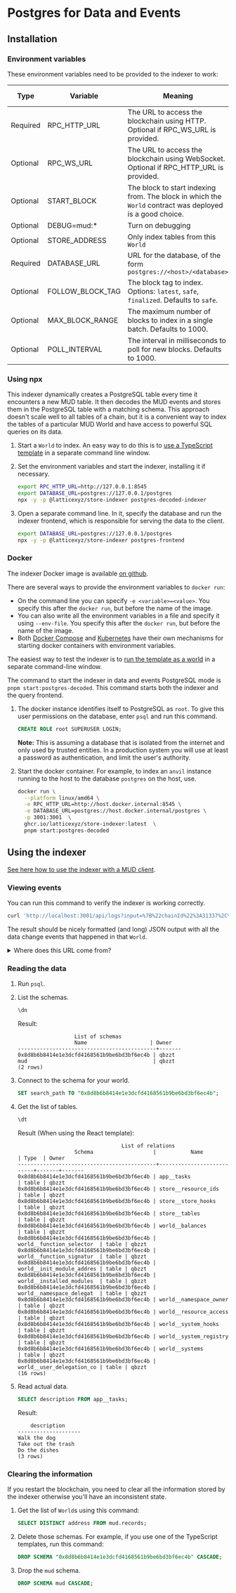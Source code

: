 
# Postgres for Data and Events

## Installation

### Environment variables

These environment variables need to be provided to the indexer to work:

| Type     | Variable         | Meaning                                                                                                  | Sample value (using `anvil` running on the host)          |
| -------- | ---------------- | -------------------------------------------------------------------------------------------------------- | --------------------------------------------------------- |
| Required | RPC_HTTP_URL     | The URL to access the blockchain using HTTP. Optional if RPC_WS_URL is provided.                         | http://host.docker.internal:8545 (when running in Docker) |
| Optional | RPC_WS_URL       | The URL to access the blockchain using WebSocket. Optional if RPC_HTTP_URL is provided.                  |
| Optional | START_BLOCK      | The block to start indexing from. The block in which the `World` contract was deployed is a good choice. | 1                                                         |
| Optional | DEBUG=mud:\*     | Turn on debugging                                                                                        |                                                           |
| Optional | STORE_ADDRESS    | Only index tables from this `World`                                                                      |
| Required | DATABASE_URL     | URL for the database, of the form `postgres://<host>/<database>`                                         |
| Optional | FOLLOW_BLOCK_TAG | The block tag to index. Options: `latest`, `safe`, `finalized`. Defaults to `safe`.                      | safe                                                      |
| Optional | MAX_BLOCK_RANGE  | The maximum number of blocks to index in a single batch. Defaults to 1000.                               | 1000                                                      |
| Optional | POLL_INTERVAL    | The interval in milliseconds to poll for new blocks. Defaults to 1000.                                   | 1000                                                      |

### Using npx

This indexer dynamically creates a PostgreSQL table every time it encounters a new MUD table.
It then decodes the MUD events and stores them in the PostgreSQL table with a matching schema.
This approach doesn't scale well to all tables of a chain, but it is a convenient way to index the tables of a particular MUD World and have access to powerful SQL queries on its data.

1. Start a `World` to index.
   An easy way to do this is to [use a TypeScript template](/templates/typescript/getting-started) in a separate command line window.

1. Set the environment variables and start the indexer, installing it if necessary.

   ```bash copy
   export RPC_HTTP_URL=http://127.0.0.1:8545
   export DATABASE_URL=postgres://127.0.0.1/postgres
   npx -y -p @latticexyz/store-indexer postgres-decoded-indexer
   ```

1. Open a separate command line.
   In it, specify the database and run the indexer frontend, which is responsible for serving the data to the client.

   ```bash copy
   export DATABASE_URL=postgres://127.0.0.1/postgres
   npx -y -p @latticexyz/store-indexer postgres-frontend
   ```

### Docker

The indexer Docker image is available [on github](https://github.com/latticexyz/mud/pkgs/container/store-indexer).

There are several ways to provide the environment variables to `docker run`:

- On the command line you can specify `-e <variable>=<value>`.
  You specify this after the `docker run`, but before the name of the image.
- You can also write all the environment variables in a file and specify it using `--env-file`.
  You specify this after the `docker run`, but before the name of the image.
- Both [Docker Compose](https://docs.docker.com/compose/) and [Kubernetes](https://kubernetes.io/) have their own mechanisms for starting docker containers with environment variables.

The easiest way to test the indexer is to [run the template as a world](/templates/typescript/getting-started) in a separate command-line window.

The command to start the indexer in data and events PostgreSQL mode is `pnpm start:postgres-decoded`.
This command starts both the indexer and the query frontend.

1. The docker instance identifies itself to PostgreSQL as `root`.
   To give this user permissions on the database, enter `psql` and run this command.

   ```sql copy
   CREATE ROLE root SUPERUSER LOGIN;
   ```

   **Note:** This is assuming a database that is isolated from the internet and only used by trusted entities.
   In a production system you will use at least a password as authentication, and limit the user's authority.

1. Start the docker container.
   For example, to index an `anvil` instance running to the host to the database `postgres` on the host, use.

   ```sh copy
   docker run \
     --platform linux/amd64 \
     -e RPC_HTTP_URL=http://host.docker.internal:8545 \
     -e DATABASE_URL=postgres://host.docker.internal/postgres \
     -p 3001:3001  \
     ghcr.io/latticexyz/store-indexer:latest  \
     pnpm start:postgres-decoded
   ```

## Using the indexer

[See here how to use the indexer with a MUD client](using-indexer).

### Viewing events

You can run this command to verify the indexer is working correctly.

```sh copy
curl 'http://localhost:3001/api/logs?input=%7B%22chainId%22%3A31337%2C%22address%22%3A%220x8d8b6b8414e1e3dcfd4168561b9be6bd3bf6ec4b%22%2C%22filters%22%3A%5B%5D%7D' | jq
```

The result should be nicely formatted (and long) JSON output with all the data change events that happened in that `World`.

<details>

<summary>Where does this URL come from?</summary>

The URL has these parameters:

| Parameter | Value                 | Explanation                                 |
| --------- | --------------------- | ------------------------------------------- |
| Server    | http://localhost:3001 | By default the indexer listens on port 3001 |
| Path      | /api/logs             | Read log events                             |
| `input`   | `%7B%22 ... %5D%7D`   | See below                                   |

The input is the JSON filter that tells the server what we need.
It is [URL encoded](https://en.wikipedia.org/wiki/Percent-encoding), you can decode it [using an online calculator](https://www.urldecoder.org/).

```json
{
  "chainId": 31337,
  "address": "0x8d8b6b8414e1e3dcfd4168561b9be6bd3bf6ec4b",
  "filters": []
}
```

Meaning that the query is for all events in the `World` at address `0x8d8b6b8414e1e3dcfd4168561b9be6bd3bf6ec4b`, on the chain with chain ID `31337`.

</details>

### Reading the data

1. Run `psql`.

1. List the schemas.

   ```sql copy
   \dn
   ```

   Result:

   ```
                     List of schemas
                     Name                    | Owner
   --------------------------------------------+-------
   0x8d8b6b8414e1e3dcfd4168561b9be6bd3bf6ec4b | qbzzt
   mud                                        | qbzzt
   (2 rows)
   ```

1. Connect to the schema for your world.

   ```sql copy
   SET search_path TO "0x8d8b6b8414e1e3dcfd4168561b9be6bd3bf6ec4b";
   ```

1. Get the list of tables.

   ```sql copy
   \dt
   ```

   Result (When using the React template):

   ```
                                    List of relations
                     Schema                   |           Name            | Type  | Owner
   --------------------------------------------+---------------------------+-------+-------
   0x8d8b6b8414e1e3dcfd4168561b9be6bd3bf6ec4b | app__tasks                | table | qbzzt
   0x8d8b6b8414e1e3dcfd4168561b9be6bd3bf6ec4b | store__resource_ids       | table | qbzzt
   0x8d8b6b8414e1e3dcfd4168561b9be6bd3bf6ec4b | store__store_hooks        | table | qbzzt
   0x8d8b6b8414e1e3dcfd4168561b9be6bd3bf6ec4b | store__tables             | table | qbzzt
   0x8d8b6b8414e1e3dcfd4168561b9be6bd3bf6ec4b | world__balances           | table | qbzzt
   0x8d8b6b8414e1e3dcfd4168561b9be6bd3bf6ec4b | world__function_selector  | table | qbzzt
   0x8d8b6b8414e1e3dcfd4168561b9be6bd3bf6ec4b | world__function_signatur  | table | qbzzt
   0x8d8b6b8414e1e3dcfd4168561b9be6bd3bf6ec4b | world__init_module_addres | table | qbzzt
   0x8d8b6b8414e1e3dcfd4168561b9be6bd3bf6ec4b | world__installed_modules  | table | qbzzt
   0x8d8b6b8414e1e3dcfd4168561b9be6bd3bf6ec4b | world__namespace_delegat  | table | qbzzt
   0x8d8b6b8414e1e3dcfd4168561b9be6bd3bf6ec4b | world__namespace_owner    | table | qbzzt
   0x8d8b6b8414e1e3dcfd4168561b9be6bd3bf6ec4b | world__resource_access    | table | qbzzt
   0x8d8b6b8414e1e3dcfd4168561b9be6bd3bf6ec4b | world__system_hooks       | table | qbzzt
   0x8d8b6b8414e1e3dcfd4168561b9be6bd3bf6ec4b | world__system_registry    | table | qbzzt
   0x8d8b6b8414e1e3dcfd4168561b9be6bd3bf6ec4b | world__systems            | table | qbzzt
   0x8d8b6b8414e1e3dcfd4168561b9be6bd3bf6ec4b | world__user_delegation_co | table | qbzzt
   (16 rows)
   ```

1. Read actual data.

   ```sql copy
   SELECT description FROM app__tasks;
   ```

   Result:

   ```
       description
   --------------------
   Walk the dog
   Take out the trash
   Do the dishes
   (3 rows)
   ```

### Clearing the information

If you restart the blockchain, you need to clear all the information stored by the indexer otherwise you'll have an inconsistent state.

1. Get the list of `World`s using this command:

   ```sql copy
   SELECT DISTINCT address FROM mud.records;
   ```

1. Delete those schemas.
   For example, if you use one of the TypeScript templates, run this command:

   ```sql copy
   DROP SCHEMA "0x8d8b6b8414e1e3dcfd4168561b9be6bd3bf6ec4b" CASCADE;
   ```

1. Drop the `mud` schema.

   ```sql copy
   DROP SCHEMA mud CASCADE;
   ```
